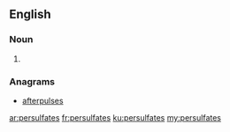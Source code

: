 ==English==

===Noun===
{{head|en|plural}}

# {{plural of|persulfate|lang=en|nocat=1}}

===Anagrams===
* [[afterpulses#English|afterpulses]]

[[ar:persulfates]]
[[fr:persulfates]]
[[ku:persulfates]]
[[my:persulfates]]